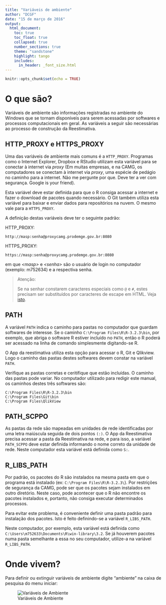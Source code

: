 ```yaml
---
title: "Variáveis de ambiente"
author: "DCGF"
date: "15 de março de 2016"
output:
  html_document:
    toc: true
    toc_float: true
    collapsed: true
    number_sections: true
    theme: "sandstone"
    highlight: tango
    includes:
      in_header: _font_size.html
---
```


  
  ```r
knitr::opts_chunk$set(echo = TRUE)
```

# O que são?

Variáveis de ambiente são informações registradas no ambiente do Windows que se
tornam disponíveis para serem acessadas por softwares e processos computacionais
em geral. As variáveis a seguir são necessárias ao processo de construção da 
Reestimativa.

## HTTP_PROXY e HTTPS_PROXY
Uma das variáveis de ambiente mais comuns é a `HTTP_PROXY`. Programas como o 
Internet Explorer, Dropbox e RStudio utilizam esta variável para se conectar à 
internet via *proxy* (Em muitas empresas, e na CAMG, os computadores se conectam 
à internet via *proxy*, uma espécie de pedágio no caminho para a internet. 
Não me pergunte por que. Deve ter a ver com segurança. Google is your friend).

Esta variável deve estar definida para que o R consiga acessar a internet e 
fazer o download de pacotes quando necessário. O Git também utiliza esta variável
para baixar e enviar dados para repositórios na nuvem. O mesmo vale para a
`HTTPS_PROXY`.

A definição destas variáveis deve ter o seguinte padrão:

HTTP_PROXY:

 `http://masp:senha@proxycamg.prodemge.gov.br:8080`

HTTPS_PROXY:

 `https://masp:senha@proxycamg.prodemge.gov.br:8080`

em que *\<masp\>* e *\<senha\>* são o usuário de login no computador 
(exemplo: m752634) e a respectiva senha. 

> Atenção: 
> 
>   Se na senhar constarem caracteres especiais como `@` e `#`, estes precisam ser 
>   substituídos por caracteres de escape em HTML. Veja [isto](http://dan-scientia.blogspot.com.br/2011/07/caracteres-especiais-na-variavel-de.html).
  

## PATH

A variável `PATH` indica o caminho para pastas no computador que guardam
softwares de interesse. Se o caminho `C:\Program Files\R\R-3.2.3\bin`, por 
exemplo, que abriga o software R estiver incluído no `PATH`, então o R 
poderá ser acessado na linha de comando simplesmente digitando-se R.

O App da reestimativa utiliza esta opção para acessar o R, Git e Qlikview. Logo
o caminho das pastas destes softwares devem constar na variável `PATH`.

Verifique as pastas corretas e ceritifique que estão incluídas.
O caminho das pastas pode variar. No computador utilizado para redigir este
manual, os caminhos destes três softwares são:

```
C:\Program Files\R\R-3.2.3\bin
C:\Program Files\Git\bin
C:\Program Files\QlikView
```

## PATH_SCPPO

As pastas da rede são mapeadas em unidades de rede identificadas por uma letra
maiúscula seguida de dois pontos `(:)`. O App da Reestimativa precisa acessar
a pasta da Reestimativa na rede, e para isso, a variável `PATH_SCPPO` deve estar
definida informando o nome correto da unidade de rede. Neste computador esta
variável está definida como `S:`.

## R\_LIBS\_PATH

Por padrão, os pacotes do R são instalados na mesma pasta em que o programa está
instalado (ex: `C:\Program Files\R\R-3.2.3\`). Por restrições de segurança da 
CAMG, pode ser que os pacotes sejam instalados em outro diretório. Neste caso,
pode acontecer que o R não encontre os pacotes instalados e, portanto, não consiga
executar determinados processos.

Para evitar este problema, é conveniente definir uma pasta padrão para instalação
dos pacotes. Isto é feito definindo-se a variável `R_LIBS_PATH`.

Neste computador, por exemplo, esta variável está definida como 
`C:\Users\m752633\Documents\R\win-library\3.2`. Se já houverem pacotes numa 
pasta semelhante a essa no seu computador, utilize-a na variável `R_LIBS_PATH`.

# Onde vivem?

Para definir ou extinguir variáveis de ambiente digite "ambiente" na caixa
de pesquisa do menu iniciar:

![Variáveis de Ambiente](imgs/vars_ambiente.png)





